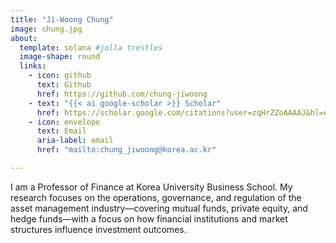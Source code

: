```yaml
---
title: "Ji-Woong Chung"
image: chung.jpg
about:
  template: solana #jolla trestles
  image-shape: round
  links:
    - icon: github
      text: Github
      href: https://github.com/chung-jiwoong
    - text: "{{< ai google-scholar >}} Scholar"
      href: https://scholar.google.com/citations?user=zqHrZZoAAAAJ&hl=en
    - icon: envelope
      text: Email
      aria-label: email
      href: "mailto:chung_jiwoong@korea.ac.kr"

---
```


I am a Professor of Finance at Korea University Business School. My research focuses on the operations, governance, and regulation of the asset management industry—covering mutual funds, private equity, and hedge funds—with a focus on how financial institutions and market structures influence investment outcomes. 